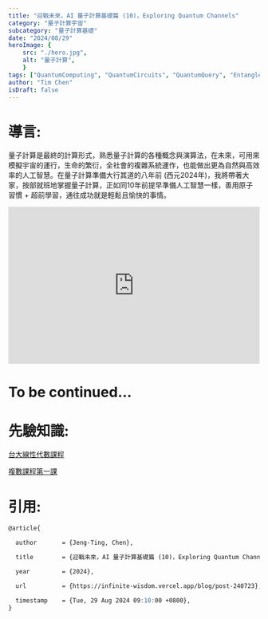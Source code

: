 ```yaml
---
title: "迎戰未來，AI 量子計算基礎篇 (10)，Exploring Quantum Channels"
category: "量子計算宇宙"
subcategory: "量子計算基礎"
date: "2024/08/29"
heroImage: {
    src: "./hero.jpg",
    alt: "量子計算",
    }
tags: ["QuantumComputing", "QuantumCircuits", "QuantumQuery", "Entanglement", "ControlledNOT",'ControlledSWAP',"Qiskit", "braket", "CartesianProduct", "TensorProduct", "ProbabilityState", "independent", "AI量子計算", "量子計算基礎", "3C"]
author: "Tim Chen"
isDraft: false
---
```

# 導言:
量子計算是最終的計算形式，熟悉量子計算的各種概念與演算法，在未來，可用來模擬宇宙的運行，生命的繁衍，全社會的複雜系統運作，也能做出更為自然與高效率的人工智慧。在量子計算準備大行其道的八年前 (西元2024年)，我將帶著大家，按部就班地掌握量子計算，正如同10年前提早準備人工智慧一樣，善用原子習慣 + 超前學習，通往成功就是輕鬆且愉快的事情。

<p align="center"><iframe width="100%" height="315" src="https://www.youtube.com/embed/2wticzHE1vs?si=BFn590EKM4_rlSg8" frameborder="0" allow="accelerometer; autoplay; clipboard-write; encrypted-media; gyroscope; picture-in-picture" allowfullscreen></iframe></p>

# To be continued...

# 先驗知識:
[台大線性代數課程](https://ocw.aca.ntu.edu.tw/ntu-ocw/ocw/cou/102S207)

[複數課程第一課](https://ocw.nthu.edu.tw/ocw/index.php?page=chapter&cid=289&chid=6153)

# 引用:
```markdown
@article{

  author       = {Jeng-Ting, Chen},

  title        = {迎戰未來，AI 量子計算基礎篇 (10)，Exploring Quantum Channels},  

  year         = {2024},

  url          = {https://infinite-wisdom.vercel.app/blog/post-240723},  

  timestamp    = {Tue, 29 Aug 2024 09:10:00 +0800},
}
```